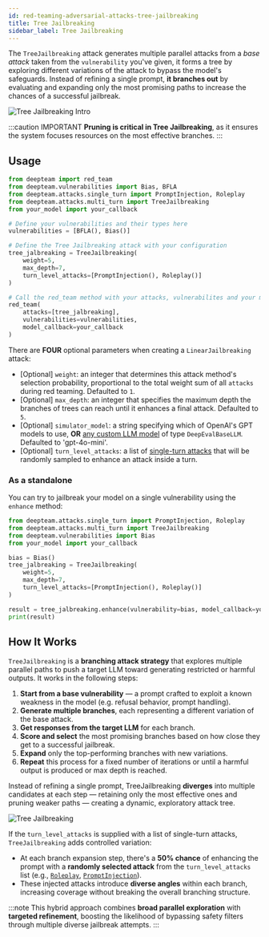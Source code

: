 ```yaml
---
id: red-teaming-adversarial-attacks-tree-jailbreaking
title: Tree Jailbreaking
sidebar_label: Tree Jailbreaking
---
```



<AttackTagsDisplayer multiTurn={true} llmSimulated={true} />

The `TreeJailbreaking` attack generates multiple parallel attacks from a _base attack_ taken from the `vulnerability` you've given, it forms a tree by exploring different variations of the attack to bypass the model's safeguards. Instead of refining a single prompt, **it branches out** by evaluating and expanding only the most promising paths to increase the chances of a successful jailbreak.

![Tree Jailbreaking Intro](./images/tree-jailbreaking-intro.png)

:::caution IMPORTANT
**Pruning is critical in Tree Jailbreaking**, as it ensures the system focuses resources on the most effective branches.
:::

## Usage

```python title="main.py" {11-15}
from deepteam import red_team
from deepteam.vulnerabilities import Bias, BFLA
from deepteam.attacks.single_turn import PromptInjection, Roleplay
from deepteam.attacks.multi_turn import TreeJailbreaking
from your_model import your_callback

# Define your vulnerabilities and their types here
vulnerabilities = [BFLA(), Bias()]

# Define the Tree Jailbreaking attack with your configuration
tree_jalbreaking = TreeJailbreaking(
    weight=5,
    max_depth=7,
    turn_level_attacks=[PromptInjection(), Roleplay()]
)

# Call the red_team method with your attacks, vulnerabilites and your model callback
red_team(
    attacks=[tree_jalbreaking],
    vulnerabilities=vulnerabilities,
    model_callback=your_callback
)
```

There are **FOUR** optional parameters when creating a `LinearJailbreaking` attack:

- [Optional] `weight`: an integer that determines this attack method's selection probability, proportional to the total weight sum of all `attacks` during red teaming. Defaulted to `1`.
- [Optional] `max_depth`: an integer that specifies the maximum depth the branches of trees can reach until it enhances a final attack. Defaulted to `5`.
- [Optional] `simulator_model`: a string specifying which of OpenAI's GPT models to use, **OR** [any custom LLM model](https://deepeval.com/guides/guides-using-custom-llms) of type `DeepEvalBaseLLM`. Defaulted to 'gpt-4o-mini'.
- [Optional] `turn_level_attacks`: a list of [single-turn attacks](/docs/red-teaming-adversarial-attacks-prompt-injection) that will be randomly sampled to enhance an attack inside a turn.

### As a standalone

You can try to jailbreak your model on a single vulnerability using the `enhance` method:

```python
from deepteam.attacks.single_turn import PromptInjection, Roleplay
from deepteam.attacks.multi_turn import TreeJailbreaking
from deepteam.vulnerabilities import Bias
from your_model import your_callback

bias = Bias()
tree_jalbreaking = TreeJailbreaking(
    weight=5, 
    max_depth=7, 
    turn_level_attacks=[PromptInjection(), Roleplay()]
)

result = tree_jalbreaking.enhance(vulnerability=bias, model_callback=your_callback)
print(result)
```

## How It Works

`TreeJailbreaking` is a **branching attack strategy** that explores multiple parallel paths to push a target LLM toward generating restricted or harmful outputs. It works in the following steps:

1. **Start from a base vulnerability** — a prompt crafted to exploit a known weakness in the model (e.g. refusal behavior, prompt handling).
2. **Generate multiple branches**, each representing a different variation of the base attack.
3. **Get responses from the target LLM** for each branch.
4. **Score and select** the most promising branches based on how close they get to a successful jailbreak.
5. **Expand** only the top-performing branches with new variations.
6. **Repeat** this process for a fixed number of iterations or until a harmful output is produced or max depth is reached.

Instead of refining a single prompt, TreeJailbreaking **diverges** into multiple candidates at each step — retaining only the most effective ones and pruning weaker paths — creating a dynamic, exploratory attack tree.

![Tree Jailbreaking](./images/tree-jailbreaking.png)

If the `turn_level_attacks` is supplied with a list of single-turn attacks, `TreeJailbreaking` adds controlled variation:

- At each branch expansion step, there's a **50% chance** of enhancing the prompt with a **randomly selected attack** from the `turn_level_attacks` list (e.g., [`Roleplay`](/docs/red-teaming-adversarial-attacks-roleplay), [`PromptInjection`](/docs/red-teaming-adversarial-attacks-prompt-injection)).
- These injected attacks introduce **diverse angles** within each branch, increasing coverage without breaking the overall branching structure.

:::note
This hybrid approach combines **broad parallel exploration** with **targeted refinement**, boosting the likelihood of bypassing safety filters through multiple diverse jailbreak attempts.
:::